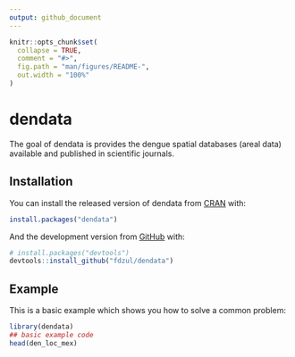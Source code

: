 ```yaml
---
output: github_document
---
```


<!-- README.md is generated from README.Rmd. Please edit that file -->

```r
knitr::opts_chunk$set(
  collapse = TRUE,
  comment = "#>",
  fig.path = "man/figures/README-",
  out.width = "100%"
)
```
# dendata

<!-- badges: start -->
<!-- badges: end -->

The goal of dendata is provides the dengue spatial databases (areal data) available and published in scientific journals.

## Installation

You can install the released version of dendata from [CRAN](https://CRAN.R-project.org) with:

``` r
install.packages("dendata")
```

And the development version from [GitHub](https://github.com/) with:

``` r
# install.packages("devtools")
devtools::install_github("fdzul/dendata")
```
## Example

This is a basic example which shows you how to solve a common problem:

```r
library(dendata)
## basic example code
head(den_loc_mex)
```

